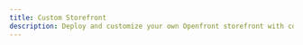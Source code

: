 ```yaml
---
title: Custom Storefront
description: Deploy and customize your own Openfront storefront with complete control over design and functionality
---
```



<Cards>
  <Card 
    title="Openfront Storefront" 
    href="https://github.com/openshiporg/openfront-storefront" 
    description="Separate storefront application for complete design freedom. Clone, customize, and deploy your own customer-facing store."
  />
</Cards>